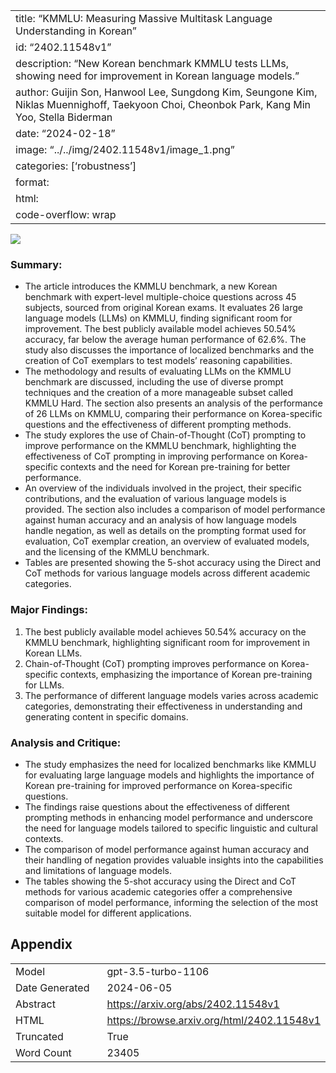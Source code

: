 
---
title: "KMMLU: Measuring Massive Multitask Language Understanding in Korean"
id: "2402.11548v1"
description: "New Korean benchmark KMMLU tests LLMs, showing need for improvement in Korean language models."
author: Guijin Son, Hanwool Lee, Sungdong Kim, Seungone Kim, Niklas Muennighoff, Taekyoon Choi, Cheonbok Park, Kang Min Yoo, Stella Biderman
date: "2024-02-18"
image: "../../img/2402.11548v1/image_1.png"
categories: ['robustness']
format:
  html:
    code-overflow: wrap
---

![](../../img/2402.11548v1/image_1.png)

### Summary:
- The article introduces the KMMLU benchmark, a new Korean benchmark with expert-level multiple-choice questions across 45 subjects, sourced from original Korean exams. It evaluates 26 large language models (LLMs) on KMMLU, finding significant room for improvement. The best publicly available model achieves 50.54% accuracy, far below the average human performance of 62.6%. The study also discusses the importance of localized benchmarks and the creation of CoT exemplars to test models' reasoning capabilities.
- The methodology and results of evaluating LLMs on the KMMLU benchmark are discussed, including the use of diverse prompt techniques and the creation of a more manageable subset called KMMLU Hard. The section also presents an analysis of the performance of 26 LLMs on KMMLU, comparing their performance on Korea-specific questions and the effectiveness of different prompting methods.
- The study explores the use of Chain-of-Thought (CoT) prompting to improve performance on the KMMLU benchmark, highlighting the effectiveness of CoT prompting in improving performance on Korea-specific contexts and the need for Korean pre-training for better performance.
- An overview of the individuals involved in the project, their specific contributions, and the evaluation of various language models is provided. The section also includes a comparison of model performance against human accuracy and an analysis of how language models handle negation, as well as details on the prompting format used for evaluation, CoT exemplar creation, an overview of evaluated models, and the licensing of the KMMLU benchmark.
- Tables are presented showing the 5-shot accuracy using the Direct and CoT methods for various language models across different academic categories.

### Major Findings:
1. The best publicly available model achieves 50.54% accuracy on the KMMLU benchmark, highlighting significant room for improvement in Korean LLMs.
2. Chain-of-Thought (CoT) prompting improves performance on Korea-specific contexts, emphasizing the importance of Korean pre-training for LLMs.
3. The performance of different language models varies across academic categories, demonstrating their effectiveness in understanding and generating content in specific domains.

### Analysis and Critique:
- The study emphasizes the need for localized benchmarks like KMMLU for evaluating large language models and highlights the importance of Korean pre-training for improved performance on Korea-specific questions.
- The findings raise questions about the effectiveness of different prompting methods in enhancing model performance and underscore the need for language models tailored to specific linguistic and cultural contexts.
- The comparison of model performance against human accuracy and their handling of negation provides valuable insights into the capabilities and limitations of language models.
- The tables showing the 5-shot accuracy using the Direct and CoT methods for various academic categories offer a comprehensive comparison of model performance, informing the selection of the most suitable model for different applications.

## Appendix

|          |          |
|----------|----------|
| Model     | gpt-3.5-turbo-1106       |
| Date Generated     | 2024-06-05       |
| Abstract | [https://arxiv.org/abs/2402.11548v1](https://arxiv.org/abs/2402.11548v1)        |
| HTML     | [https://browse.arxiv.org/html/2402.11548v1](https://browse.arxiv.org/html/2402.11548v1)       |
| Truncated       | True       |
| Word Count       | 23405       |
